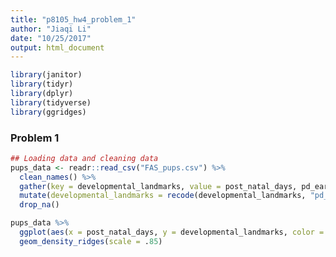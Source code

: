 ```yaml
---
title: "p8105_hw4_problem_1"
author: "Jiaqi Li"
date: "10/25/2017"
output: html_document
---
```

```r
library(janitor)
library(tidyr)
library(dplyr)
library(tidyverse)
library(ggridges)
```

### Problem 1
```r
## Loading data and cleaning data
pups_data <- readr::read_csv("FAS_pups.csv") %>% 
  clean_names() %>% 
  gather(key = developmental_landmarks, value = post_natal_days, pd_ears:pd_walk) %>% 
  mutate(developmental_landmarks = recode(developmental_landmarks, "pd_ears" = "ears", "pd_eyes" = "eyes", "pd_pivot" = "pivot", "pd_walk" = "walk")) %>% 
  drop_na() 

```

```r
pups_data %>% 
  ggplot(aes(x = post_natal_days, y = developmental_landmarks, color = developmental_landmarks)) +
  geom_density_ridges(scale = .85)
```

